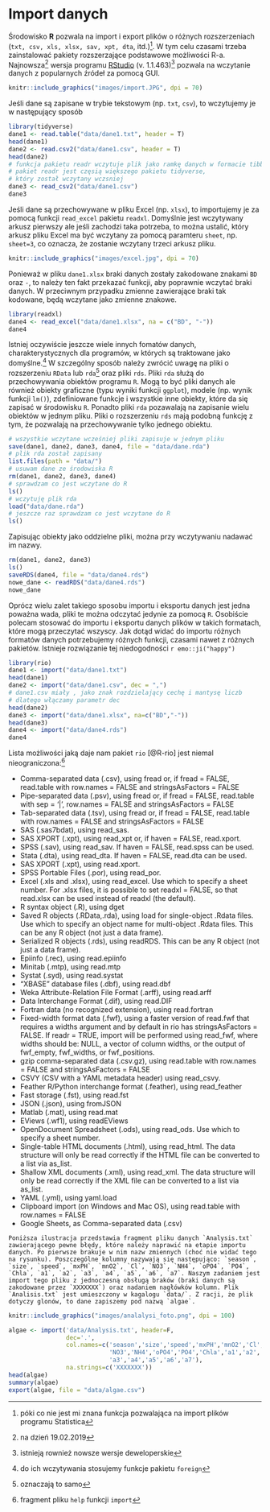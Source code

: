 # Import danych {#roz1}

Środowisko **R** pozwala na import i export plików o różnych rozszerzeniach (`txt, csv, xls, xlsx, sav, xpt, dta`, itd.)^[póki co nie jest mi znana funkcja pozwalająca na import plików programu Statistica]. W tym celu czasami trzeba zainstalować pakiety rozszerzające podstawowe możliwości R-a. Najnowsza^[na dzień 19.02.2019] wersja programu [RStudio](https://www.rstudio.com) (v. 1.1.463)^[istnieją rownież nowsze wersje deweloperskie]  pozwala na wczytanie danych z popularnych źródeł za pomocą GUI.

```{r import1, echo=FALSE, fig.cap="Narzędzie do importu plików programu RStudio"}
knitr::include_graphics("images/import.JPG", dpi = 70)
```

Jeśli dane są zapisane w trybie tekstowym (np. `txt`, `csv`), to wczytujemy je w następujący sposób

```{r import2, message=FALSE, warning=FALSE}
library(tidyverse)
dane1 <- read.table("data/dane1.txt", header = T)
head(dane1)
dane2 <- read.csv2("data/dane1.csv", header = T)
head(dane2)
# funkcja pakietu readr wczytuje plik jako ramkę danych w formacie tibble
# pakiet readr jest częsią większego pakietu tidyverse, 
# który został wczytany wczsniej
dane3 <- read_csv2("data/dane1.csv")
dane3
```

Jeśli dane są przechowywane w pliku Excel (np. `xlsx`), to importujemy je za pomocą funkcji `read_excel` pakietu `readxl`. Domyślnie jest wczytywany arkusz pierwszy ale jeśli zachodzi taka potrzeba, to można ustalić, który arkusz pliku Excel ma być wczytany za pomocą paramteru `sheet`, np. `sheet=3`, co oznacza, że zostanie wczytany trzeci arkusz pliku.

```{r excel, echo=FALSE, fig.cap="Fragment pliku Excel"}
knitr::include_graphics("images/excel.jpg", dpi = 70)
```

Ponieważ w pliku `dane1.xlsx` braki danych zostały zakodowane znakami `BD` oraz `-`, to należy ten fakt przekazać funkcji, aby poprawnie wczytać braki danych. W przeciwnym przypadku zmienne zawierające braki tak kodowane, będą wczytane jako zmienne znakowe.

```{r read_excel}
library(readxl)
dane4 <- read_excel("data/dane1.xlsx", na = c("BD", "-"))
dane4
```

Istniej oczywiście jeszcze wiele innych fomatów danych, charakterystycznych dla programów, w których są traktowane jako domyślne.^[do ich wczytywania stosujemy funkcje pakietu `foreign`] W szczególny sposób należy zwrócić uwagę na pliki o rozszerzeniu `RData` lub `rda`^[oznaczają to samo] oraz pliki `rds`. Pliki `rda` służą do przechowywania obiektów programu `R`. Mogą to być pliki danych ale również obiekty graficzne (typu wyniki funkcji `ggplot`), modele (np. wynik funkcji `lm()`), zdefiniowane funkcje i wszystkie inne obiekty, które da się zapisać w środowisku `R`. Ponadto pliki `rda` pozawalają na zapisanie wielu obiektów w jednym pliku. Pliki o rozszerzeniu `rds` mają podobną funkcję z tym, że pozwalają na przechowywanie tylko jednego obiektu.

```{r RData}
# wszystkie wczytane wcześniej pliki zapisuje w jednym pliku
save(dane1, dane2, dane3, dane4, file = "data/dane.rda")
# plik rda został zapisany
list.files(path = "data/")
# usuwam dane ze środowiska R
rm(dane1, dane2, dane3, dane4)
# sprawdzam co jest wczytane do R
ls()
# wczytuję plik rda
load("data/dane.rda")
# jeszcze raz sprawdzam co jest wczytane do R
ls()
```

Zapisując obiekty jako oddzielne pliki, można przy wczytywaniu nadawać im nazwy.

```{r rds}
rm(dane1, dane2, dane3)
ls()
saveRDS(dane4, file = "data/dane4.rds")
nowe_dane <- readRDS("data/dane4.rds")
nowe_dane
```

Oprócz wielu zalet takiego sposobu importu i eksportu danych jest jedna poważna wada, pliki te można odczytać jedynie za pomocą `R`. Osobiście polecam stosować do importu i eksportu danych plików w takich formatach, które mogą przeczytać wszyscy. Jak dotąd widać do importu różnych formatów danych potrzebujemy różnych funkcji, czasami nawet z różnych pakietów. Istnieje rozwiązanie tej niedogodności `r emo::ji("happy")`

```{r rio_import}
library(rio)
dane1 <- import("data/dane1.txt")
head(dane1)
dane2 <- import("data/dane1.csv", dec = ",")
# dane1.csv miały , jako znak rozdzielający cechę i mantysę liczb
# dlatego włączamy parametr dec
head(dane2)
dane3 <- import("data/dane1.xlsx", na=c("BD","-"))
head(dane3)
dane4 <- import("data/dane4.rds")
dane4
```


Lista możliwości jaką daje nam pakiet `rio` [@R-rio] jest niemal nieograniczona:^[fragment pliku `help` funkcji `import`]

- Comma-separated data (.csv), using fread or, if fread = FALSE, read.table with row.names = FALSE and stringsAsFactors = FALSE
- Pipe-separated data (.psv), using fread or, if fread = FALSE, read.table with sep = '|', row.names = FALSE and stringsAsFactors = FALSE
- Tab-separated data (.tsv), using fread or, if fread = FALSE, read.table with row.names = FALSE and stringsAsFactors = FALSE
- SAS (.sas7bdat), using read_sas.
- SAS XPORT (.xpt), using read_xpt or, if haven = FALSE, read.xport.
- SPSS (.sav), using read_sav. If haven = FALSE, read.spss can be used.
- Stata (.dta), using read_dta. If haven = FALSE, read.dta can be used.
- SAS XPORT (.xpt), using read.xport.
- SPSS Portable Files (.por), using read_por.
- Excel (.xls and .xlsx), using read_excel. Use which to specify a sheet number. For .xlsx files, it is possible to set readxl = FALSE, so that read.xlsx can be used instead of readxl (the default).
- R syntax object (.R), using dget
- Saved R objects (.RData,.rda), using load for single-object .Rdata files. Use which to specify an object name for multi-object .Rdata files. This can be any R object (not just a data frame).
- Serialized R objects (.rds), using readRDS. This can be any R object (not just a data frame).
- Epiinfo (.rec), using read.epiinfo
- Minitab (.mtp), using read.mtp
- Systat (.syd), using read.systat
- "XBASE" database files (.dbf), using read.dbf
- Weka Attribute-Relation File Format (.arff), using read.arff
- Data Interchange Format (.dif), using read.DIF
- Fortran data (no recognized extension), using read.fortran
- Fixed-width format data (.fwf), using a faster version of read.fwf that requires a widths argument and by default in rio has stringsAsFactors = FALSE. If readr = TRUE, import will be performed using read_fwf, where widths should be: NULL, a vector of column widths, or the output of fwf_empty, fwf_widths, or fwf_positions.
- gzip comma-separated data (.csv.gz), using read.table with row.names = FALSE and stringsAsFactors = FALSE
- CSVY (CSV with a YAML metadata header) using read_csvy.
- Feather R/Python interchange format (.feather), using read_feather
- Fast storage (.fst), using read.fst
- JSON (.json), using fromJSON
- Matlab (.mat), using read.mat
- EViews (.wf1), using readEViews
- OpenDocument Spreadsheet (.ods), using read_ods. Use which to specify a sheet number.
- Single-table HTML documents (.html), using read_html. The data structure will only be read correctly if the HTML file can be converted to a list via as_list.
- Shallow XML documents (.xml), using read_xml. The data structure will only be read correctly if the XML file can be converted to a list via as_list.
- YAML (.yml), using yaml.load
- Clipboard import (on Windows and Mac OS), using read.table with row.names = FALSE
- Google Sheets, as Comma-separated data (.csv)


```{example, przyk1}
Poniższa ilustracja przedstawia fragment pliku danych `Analysis.txt` zawierającego pewne błędy, które należy naprawić na etapie importu danych. Po pierwsze brakuje w nim nazw zmiennych (choć nie widać tego na rysunku). Poszczególne kolumny nazywają się następująco: `season`, `size`, `speed`, `mxPH`, `mnO2`, `Cl`, `NO3`, `NH4`, `oPO4`, `PO4`, `Chla`, `a1`, `a2`, `a3`, `a4`, `a5`, `a6`, `a7`. Naszym zadaniem jest import tego pliku z jednoczesną obsługą braków (braki danych są zakodowane przez `XXXXXXX`) oraz nadaniem nagłówków kolumn. Plik `Analisis.txt` jest umieszczony w kagalogu `data/`. Z racji, że plik dotyczy glonów, to dane zapiszemy pod nazwą `algae`.
```

```{r foto, echo=FALSE, fig.cap="Fragment pliku danych Analisis.txt"}
knitr::include_graphics("images/analalysi_foto.png", dpi = 100)
```

```{r import3}
algae <- import('data/Analysis.txt', header=F, 
                dec='.', 
                col.names=c('season','size','speed','mxPH','mnO2','Cl',
                            'NO3','NH4','oPO4','PO4','Chla','a1','a2',
                            'a3','a4','a5','a6','a7'),
                na.strings=c('XXXXXXX'))
head(algae)
summary(algae)
export(algae, file = "data/algae.csv")
```
